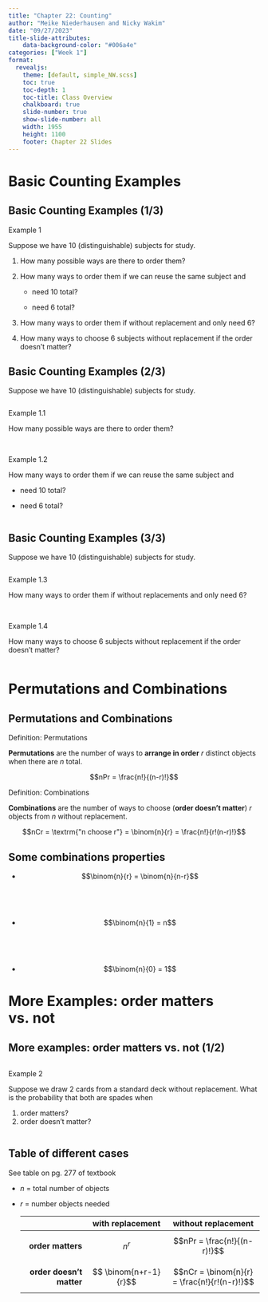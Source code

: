 ```yaml
---
title: "Chapter 22: Counting"
author: "Meike Niederhausen and Nicky Wakim"
date: "09/27/2023"
title-slide-attributes:
    data-background-color: "#006a4e"
categories: ["Week 1"]
format: 
  revealjs:
    theme: [default, simple_NW.scss]
    toc: true
    toc-depth: 1
    toc-title: Class Overview
    chalkboard: true
    slide-number: true
    show-slide-number: all
    width: 1955
    height: 1100
    footer: Chapter 22 Slides
---
```


# Basic Counting Examples

## Basic Counting Examples (1/3)

::: example
::: ex-title
Example 1
:::

::: ex-cont
Suppose we have 10 (distinguishable) subjects for study.

1.  How many possible ways are there to order them?

2.  How many ways to order them if we can reuse the same subject and

    -   need 10 total?

    -   need 6 total?

3.  How many ways to order them if without replacement and only need 6?

4.  How many ways to choose 6 subjects without replacement if the order doesn't matter?
:::
:::

## Basic Counting Examples (2/3)

Suppose we have 10 (distinguishable) subjects for study.

::: columns
::: {.column width="40%"}
::: example
::: ex-title
Example 1.1
:::

::: ex-cont
How many possible ways are there to order them?
:::
:::

 

::: example
::: ex-title
Example 1.2
:::

::: ex-cont
How many ways to order them if we can reuse the same subject and

-   need 10 total?

-   need 6 total?
:::
:::
:::
:::

## Basic Counting Examples (3/3)

Suppose we have 10 (distinguishable) subjects for study.

::: columns
::: {.column width="40%"}
::: example
::: ex-title
Example 1.3
:::

::: ex-cont
How many ways to order them if without replacements and only need 6?
:::
:::

 

::: example
::: ex-title
Example 1.4
:::

::: ex-cont
How many ways to choose 6 subjects without replacement if the order doesn't matter?
:::
:::
:::
:::

# Permutations and Combinations

## Permutations and Combinations

::: definition
::: def-title
Definition: Permutations
:::

::: def-cont
**Permutations** are the number of ways to **arrange in order** $r$ distinct objects when there are $n$ total.

$$nPr = \frac{n!}{(n-r)!}$$
:::
:::

::: definition
::: def-title
Definition: Combinations
:::

::: def-cont
**Combinations** are the number of ways to choose (**order doesn't matter**) $r$ objects from $n$ without replacement.

$$nCr = \textrm{"n choose r"} = \binom{n}{r} = \frac{n!}{r!(n-r)!}$$
:::
:::

## Some combinations properties

-   $$\binom{n}{r} = \binom{n}{n-r}$$

     

     

-   $$\binom{n}{1} = n$$

     

     

-   $$\binom{n}{0} = 1$$

# More Examples: order matters vs. not

## More examples: order matters vs. not (1/2)

::: columns
::: {.column width="30%"}
::: example
::: ex-title
Example 2
:::

::: ex-cont
Suppose we draw 2 cards from a standard deck without replacement. What is the probability that both are spades when

1.  order matters?
2.  order doesn't matter?
:::
:::
:::
:::

## Table of different cases

See table on pg. 277 of textbook

-   $n$ = total number of objects

-   $r$ = number objects needed

    |                          |   with replacement    |             without replacement              |
    |-------------------:|:----------------------:|:--------------------------:|
    |        **order matters** |        $$n^r$$        |         $$nPr = \frac{n!}{(n-r)!}$$          |
    | **order doesn't matter** | $$ \binom{n+r-1}{r}$$ | $$nCr = \binom{n}{r} = \frac{n!}{r!(n-r)!}$$ |
